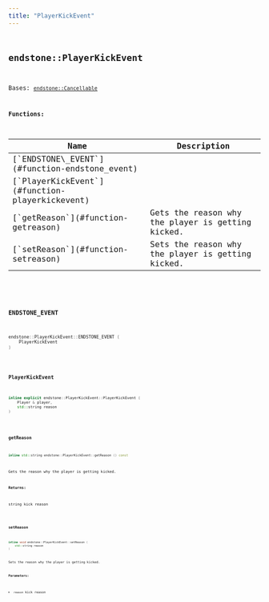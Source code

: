 ```yaml
---
title: "PlayerKickEvent"
---
```


## <code className="doc-symbol doc-symbol-class"/> endstone::PlayerKickEvent

Bases: [`endstone::Cancellable`](classendstone_1_1_cancellable.md)
















**Functions:**

<table>
<thead>
   <tr>
      <th>Name</th>
      <th>Description</th>
   </tr>
</thead>
<tbody>
<tr key="classendstone_1_1_player_kick_event_1a4a3007cd7b33e2f92890279d9547b988">
    <td>[`ENDSTONE\_EVENT`](#function-endstone_event)</td>
    <td></td>
</tr>
<tr key="classendstone_1_1_player_kick_event_1a26c23c662f6234317eda7faf454c8ff5">
    <td>[`PlayerKickEvent`](#function-playerkickevent)</td>
    <td></td>
</tr>
<tr key="classendstone_1_1_player_kick_event_1a8421ba745037cb00ef5fc333d43a790b">
    <td>[`getReason`](#function-getreason)</td>
    <td>Gets the reason why the player is getting kicked.</td>
</tr>
<tr key="classendstone_1_1_player_kick_event_1a43bcc4f3ba93c059fc4e7f524c7d4888">
    <td>[`setReason`](#function-setreason)</td>
    <td>Sets the reason why the player is getting kicked.</td>
</tr>
</tbody>
</table>

### <code className="doc-symbol doc-symbol-function"/> ENDSTONE\_EVENT

```cpp
endstone::PlayerKickEvent::ENDSTONE_EVENT (
    PlayerKickEvent
) 
```


### <code className="doc-symbol doc-symbol-function"/> PlayerKickEvent

```cpp
inline explicit endstone::PlayerKickEvent::PlayerKickEvent (
    Player & player,
    std::string reason
) 
```


### <code className="doc-symbol doc-symbol-function"/> getReason

```cpp
inline std::string endstone::PlayerKickEvent::getReason () const
```

Gets the reason why the player is getting kicked.



**Returns:**

string kick reason 





        
### <code className="doc-symbol doc-symbol-function"/> setReason

```cpp
inline void endstone::PlayerKickEvent::setReason (
    std::string reason
) 
```

Sets the reason why the player is getting kicked.



**Parameters:**


* `reason` kick reason 




        